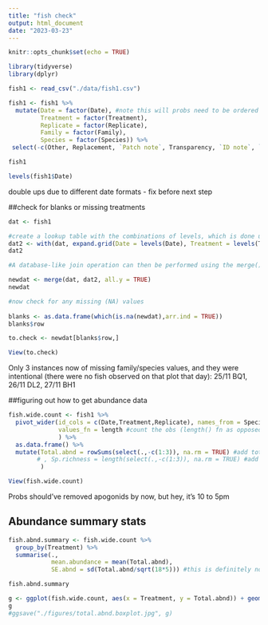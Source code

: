 ```yaml
---
title: "fish check"
output: html_document
date: "2023-03-23"
---
```


```r
knitr::opts_chunk$set(echo = TRUE)
```



```r
library(tidyverse)
library(dplyr)
```

```r
fish1 <- read_csv("./data/fish1.csv")
```

```r
fish1 <- fish1 %>% 
  mutate(Date = factor(Date), #note this will probs need to be ordered later
         Treatment = factor(Treatment),
         Replicate = factor(Replicate),
         Family = factor(Family),
         Species = factor(Species)) %>% 
 select(-c(Other, Replacement, `Patch note`, Transparency, `ID note`, `Behaviour note`))

fish1
```

```r
levels(fish1$Date)
```
double ups due to different date formats - fix before next step

##check for blanks or missing treatments
```r
dat <- fish1

#create a lookup table with the combinations of levels, which is done using the expand.grid() #function supplied with the levels of the factors
dat2 <- with(dat, expand.grid(Date = levels(Date), Treatment = levels(Treatment), Replicate = levels(Replicate)))
dat2

#A database-like join operation can then be performed using the merge() function in which we #specify that all values from the lookup table are included in the join (all.y = TRUE)

newdat <- merge(dat, dat2, all.y = TRUE)
newdat

#now check for any missing (NA) values
 
blanks <- as.data.frame(which(is.na(newdat),arr.ind = TRUE))
blanks$row

to.check <- newdat[blanks$row,]

View(to.check)
```
Only 3 instances now of missing family/species values, and they were intentional (there were no fish observed on that plot that day): 25/11 BQ1, 26/11 DL2, 27/11 BH1

##figuring out how to get abundance data
```r
fish.wide.count <- fish1 %>% 
  pivot_wider(id_cols = c(Date,Treatment,Replicate), names_from = Species, values_from = Length, #make wide, with species as cols, date*treatment*rep as rows
              values_fn = length #count the obs (length() fn as opposed to `Length` column. n() or other dplyr fns wouldn't work)
              ) %>% 
  as.data.frame() %>% 
  mutate(Total.abnd = rowSums(select(.,-c(1:3)), na.rm = TRUE) #add total abundance col
        # , Sp.richness = length(select(.,-c(1:3)), na.rm = TRUE) #add species richness col not working yet
         )

View(fish.wide.count)
```
Probs should've removed apogonids by now, but hey, it's 10 to 5pm

## Abundance summary stats
```r
fish.abnd.summary <- fish.wide.count %>% 
  group_by(Treatment) %>% 
  summarise(.,
            mean.abundance = mean(Total.abnd),
            SE.abnd = sd(Total.abnd/sqrt(18*5))) #this is definitely not right - each of the 18 replicate counts aren't independent

fish.abnd.summary
```


```r
g <- ggplot(fish.wide.count, aes(x = Treatment, y = Total.abnd)) + geom_boxplot()
g
#ggsave("./figures/total.abnd.boxplot.jpg", g)
```


